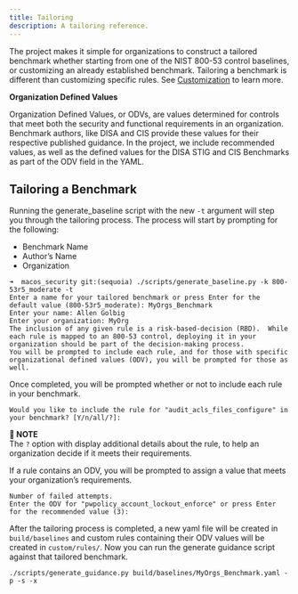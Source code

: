```yaml
---
title: Tailoring
description: A tailoring reference.
---
```


The project makes it simple for organizations to construct a tailored benchmark whether starting from one of the NIST 800-53 control baselines, or customizing an already established benchmark. Tailoring a benchmark is different than customizing specific rules. See [Customization](https://github.com/usnistgov/macos_security/wiki/Customization) to learn more.

**Organization Defined Values**

Organization Defined Values, or ODVs, are values determined for controls that meet both the security and functional requirements in an organization. Benchmark authors, like DISA and CIS provide these values for their respective published guidance. In the project, we include recommended values, as well as the defined values for the DISA STIG and CIS Benchmarks as part of the ODV field in the YAML.

## Tailoring a Benchmark

Running the generate_baseline script with the new `-t` argument will step you through the tailoring process. The process will start by prompting for the following:

* Benchmark Name
* Author’s Name
* Organization

```
➜  macos_security git:(sequoia) ./scripts/generate_baseline.py -k 800-53r5_moderate -t
Enter a name for your tailored benchmark or press Enter for the default value (800-53r5_moderate): MyOrgs_Benchmark
Enter your name: Allen Golbig
Enter your organization: MyOrg
The inclusion of any given rule is a risk-based-decision (RBD).  While each rule is mapped to an 800-53 control, deploying it in your organization should be part of the decision-making process.
You will be prompted to include each rule, and for those with specific organizational defined values (ODV), you will be prompted for those as well.
```

Once completed, you will be prompted whether or not to include each rule in your benchmark. 

```
Would you like to include the rule for "audit_acls_files_configure" in your benchmark? [Y/n/all/?]:
```

**📌 NOTE**\
The `?` option with display additional details about the rule, to help an organization decide if it meets their requirements.

If a rule contains an ODV, you will be prompted to assign a value that meets your organization’s requirements.   

```
Number of failed attempts.
Enter the ODV for "pwpolicy_account_lockout_enforce" or press Enter for the recommended value (3):
```

After the tailoring process is completed, a new yaml file will be created in `build/baselines` and custom rules containing their ODV values will be created in `custom/rules/`. Now you can run the generate guidance script against that tailored benchmark.

```
./scripts/generate_guidance.py build/baselines/MyOrgs_Benchmark.yaml -p -s -x
```
